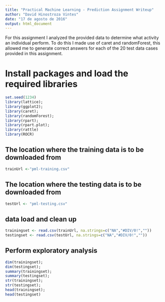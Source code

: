 ```yaml
---
title: "Practical Machine Learning - Prediction Assignment Writeup"
author: "David Hinostroza Vintes"
date: "17 de agosto de 2016"
output: html_document
---
```


For this assignment I analyzed the provided data to determine what activity an individual perform. To do this I made use of caret and randomForest, this allowed me to generate correct answers for each of the 20 test data cases provided in this assignment.

# Install packages and load the required libraries
```r
set.seed(1234)
library(lattice); 
library(ggplot2); 
library(caret); 
library(randomForest); 
library(rpart); 
library(rpart.plot);
library(rattle)
library(ROCR)
```

## The location where the training data is to be downloaded from
```r
trainUrl <-"pml-training.csv"
```
## The location where the testing data is to be downloaded from
```r
testUrl <- "pml-testing.csv"
```

## data load and clean up
```r
trainingset <- read.csv(trainUrl, na.strings=c("NA","#DIV/0!",""))
testingset <- read.csv(testUrl, na.strings=c("NA","#DIV/0!",""))
```

## Perform exploratory analysis
```r
dim(trainingset); 
dim(testingset); 
summary(trainingset); 
summary(testingset); 
str(trainingset); 
str(testingset); 
head(trainingset); 
head(testingset)
```

